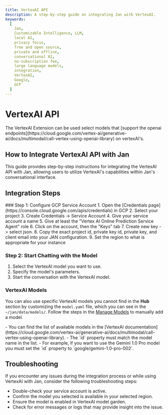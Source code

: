 ```yaml
---
title: VertexAI API
description: A step-by-step guide on integrating Jan with VertexAI.
keywords:
  [
    Jan,
    Customizable Intelligence, LLM,
    local AI,
    privacy focus,
    free and open source,
    private and offline,
    conversational AI,
    no-subscription fee,
    large language models,
    integration,
    VertexAI,
    Google,
    GCP
  ]
---
```





# VertexAI API

<Callout type='info'>
The VertexAI Extension can be used select models that [support the openai endpoints](https://cloud.google.com/vertex-ai/generative-ai/docs/multimodal/call-vertex-using-openai-library) on vertexAI's.
</Callout>

## How to Integrate VertexAI API with Jan
This guide provides step-by-step instructions for integrating the VertexAI API with Jan, allowing users to utilize VertexAI's capabilities within Jan's conversational interface.

## Integration Steps
<Steps>
### Step 1: Configure GCP Service Account
1. Open the [Credentials page](https://console.cloud.google.com/apis/credentials) in GCP
2. Select your project
3. Create Credentials -> Service Account
4. Give your service account a name
5. Give at least the "Vertex AI Online Prediction Service Agent" role
6. Click on the account, then the "Keys" tab
7. Create new key -> select json.
8. Copy the exact project id, private key id, private key, and client email into your JAN configuration.
9. Set the region to what is appropriate for your instance

### Step 2: Start Chatting with the Model

1. Select the VertexAI model you want to use.
2. Specify the model's parameters.
3. Start the conversation with the VertexAI model.
</Steps>

### VertexAI Models

You can also use specific VertexAI models you cannot find in the **Hub** section by customizing the `model.yaml` file, which you can see in the `~/jan/data/models/`. Follow the steps in the [Manage Models](/docs/models/manage-models) to manually add a model.

<Callout type='info'>
- You can find the list of available models in the [VertexAI documentation](https://cloud.google.com/vertex-ai/generative-ai/docs/multimodal/call-vertex-using-openai-library).
- The `id` property must match the model name in the list.
  - For example, if you want to use the Gemini 1.0 Pro model you must set the `id` property to `google/gemini-1.0-pro-002`.
</Callout>

## Troubleshooting

If you encounter any issues during the integration process or while using VertexAI with Jan, consider the following troubleshooting steps:

- Double-check your service account is active.
- Confirm the model you selected is available in your selected region.
- Ensure the model is enabled in VertexAI model garden.
- Check for error messages or logs that may provide insight into the issue.
